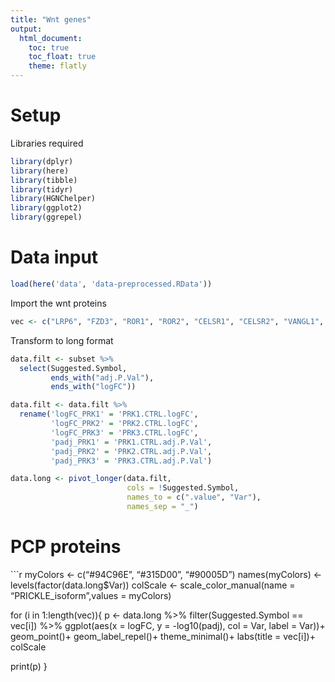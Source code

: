 ```yaml
---
title: "Wnt genes"
output: 
  html_document:
    toc: true
    toc_float: true
    theme: flatly
---
```


# Setup 

Libraries required
```r
library(dplyr)
library(here)
library(tibble)
library(tidyr)
library(HGNChelper)
library(ggplot2)
library(ggrepel)
```


# Data input

```r
load(here('data', 'data-preprocessed.RData'))
```

Import the wnt proteins
```r
vec <- c("LRP6", "FZD3", "ROR1", "ROR2", "CELSR1", "CELSR2", "VANGL1", "VANGL2")
```

Transform to long format
```r
data.filt <- subset %>%
  select(Suggested.Symbol,
         ends_with("adj.P.Val"),
         ends_with("logFC"))

data.filt <- data.filt %>%
  rename('logFC_PRK1' = 'PRK1.CTRL.logFC',
         'logFC_PRK2' = 'PRK2.CTRL.logFC',
         'logFC_PRK3' = 'PRK3.CTRL.logFC',
         'padj_PRK1' = 'PRK1.CTRL.adj.P.Val',
         'padj_PRK2' = 'PRK2.CTRL.adj.P.Val',
         'padj_PRK3' = 'PRK3.CTRL.adj.P.Val')

data.long <- pivot_longer(data.filt, 
                          cols = !Suggested.Symbol,
                          names_to = c(".value", "Var"),
                          names_sep = "_")
```

# PCP proteins

```r
myColors <- c("#94C96E", "#315D00", "#90005D")
names(myColors) <- levels(factor(data.long$Var))
colScale <- scale_color_manual(name = "PRICKLE_isoform",values = myColors)

for (i in 1:length(vec)){
p <- data.long %>%
  filter(Suggested.Symbol == vec[i]) %>%
  ggplot(aes(x = logFC, y = -log10(padj), col = Var, label = Var))+
  geom_point()+
  geom_label_repel()+
  theme_minimal()+
  labs(title = vec[i])+
  colScale

print(p)
}